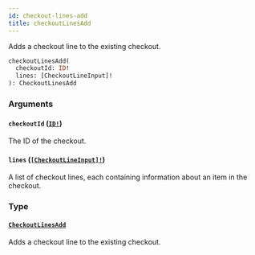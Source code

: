 ```yaml
---
id: checkout-lines-add
title: checkoutLinesAdd
---
```


Adds a checkout line to the existing checkout.

```graphql
checkoutLinesAdd(
  checkoutId: ID!
  lines: [CheckoutLineInput]!
): CheckoutLinesAdd

```

### Arguments

#### `checkoutId` ([`ID!`](/api-reference/scalars/id.mdx))

The ID of the checkout.

#### `lines` ([`[CheckoutLineInput]!`](/api-reference/inputs/checkout-line-input.mdx))

A list of checkout lines, each containing information about an item in the checkout.

### Type

#### [`CheckoutLinesAdd`](/api-reference/objects/checkout-lines-add.mdx)

Adds a checkout line to the existing checkout.

